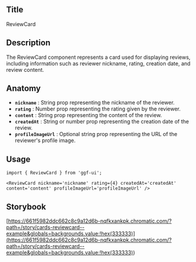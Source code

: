 ## Title

ReviewCard

## Description

The ReviewCard component represents a card used for displaying reviews, including information such as reviewer nickname, rating, creation date, and review content.

## Anatomy

- **`nickname`** : String prop representing the nickname of the reviewer.
- **`rating`** : Number prop representing the rating given by the reviewer.
- **`content`** : String prop representing the content of the review.
- **`createdAt`** : String or number prop representing the creation date of the review.
- **`profileImageUrl`** : Optional string prop representing the URL of the reviewer's profile image.

## Usage

```tsx
import { ReviewCard } from 'ggf-ui';
```

```tsx
<ReviewCard nickname='nickname' rating={4} createdAt='createdAt' content='content' profileImageUrl='profileImageUrl' />
```

## Storybook

[https://661f5982ddc662c8c9a12d6b-nqfkxankpk.chromatic.com/?path=/story/cards-reviewcard--example&globals=backgrounds.value:!hex(333333)](<https://661f5982ddc662c8c9a12d6b-nqfkxankpk.chromatic.com/?path=/story/cards-reviewcard--example&globals=backgrounds.value:!hex(333333)>)
